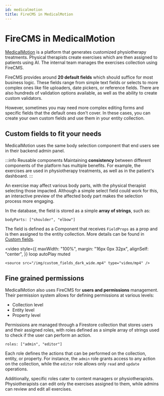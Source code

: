 ```yaml
---
id: medicalmotion
title: FireCMS in MedicalMotion
---
```


<div style={{ height: "350px" }} />

# FireCMS in MedicalMotion

[MedicalMotion](https://www.medicalmotion.com/) is a platform that generates customized physiotherapy treatments. Physical therapists create exercises which are then assigned to patients using AI. The internal team manages the exercises collection using FireCMS.

FireCMS provides around **20 default fields** which should suffice for most business logic. These fields range from simple text fields or selects to more complex ones like file uploaders, date pickers, or reference fields. There are also hundreds of validation options available, as well as the ability to create custom validators.

However, sometimes you may need more complex editing forms and specific fields that the default ones don't cover. In these cases, you can create your own custom fields and use them in your entity collection.

## Custom fields to fit your needs

MedicalMotion uses the same body selection component that end users see in their backend admin panel.

:::info Reusable components
Maintaining **consistency** between different components of the platform has multiple benefits.
For example, the exercises are used in physiotherapy treatments, as well as in the patient's dashboard.
:::

An exercise may affect various body parts, with the physical therapist selecting those impacted. Although a simple select field could work for this, an interactive preview of the affected body part makes the selection process more engaging.

In the database, the field is stored as a simple **array of strings**, such as:

```
bodyParts: ["shoulder", "elbow"]
```

The field is defined as a Component that receives `FieldProps` as a prop and is then assigned to the entity collection. More details can be found in [Custom fields](/docs/properties/custom_fields).

<video
    style={{
        maxWidth: "100%",
        margin: "16px 0px 32px",
        alignSelf: "center",
    }}
    loop
    autoPlay
    muted
>
    <source src="/img/custom_fields_dark_wide.mp4" type="video/mp4" />
</video>

## Fine grained permissions

MedicalMotion also uses FireCMS for **users and permissions** management. Their permission system allows for defining permissions at various levels:

- Collection level
- Entity level
- Property level

Permissions are managed through a Firestore collection that stores users and their assigned roles, with roles defined as a simple array of strings used to check if the user can perform an action.

```
roles: ["admin", "editor"]
```

Each role defines the actions that can be performed on the collection, entity, or property. For instance, the `admin` role grants access to any action on the collection, while the `editor` role allows only `read` and `update` operations.

Additionally, specific roles cater to content managers or physiotherapists. Physiotherapists can edit only the exercises assigned to them, while admins can review and edit all exercises.
